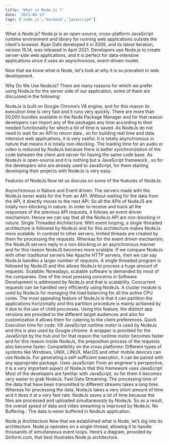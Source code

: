 ```yaml
---
title: 'What is Node.js ?'
date: '2023-08-12'
tags: ['node.js','backend','javascript']
---
```


What is Node.js?
Node.js is an open-source, cross-platform JavaScript runtime environment and library for running web applications outside the client's browser. Ryan Dahl developed it in 2009, and its latest iteration, version 15.14, was released in April 2021. Developers use Node.js to create server-side web applications, and it is perfect for data-intensive applications since it uses an asynchronous, event-driven model.

Now that we know what is Node, let's look at why it is so prevalent in web development.

Why Do We Use NodeJs?
There are many reasons for which we prefer using NodeJs for the server side of our application, some of them are discussed in the following:

NodeJs is built on Google Chrome’s V8 engine, and for this reason its execution time is very fast and it runs very quickly.
There are more than 50,000 bundles available in the Node Package Manager and for that reason developers can import any of the packages any time according to their needed functionality for which a lot of time is saved.
As NodeJs do not need to wait for an API to return data , so for building real time and data intensive web applications, it is very useful. It is totally asynchronous in nature that means it is totally non-blocking.
The loading time for an audio or video is reduced by NodeJs because there is better synchronization of the code between the client and server for having the same code base.
As NodeJs is open-source and it is nothing but a JavaScript framework , so for the developers who are already used to JavaScript, for them starting developing their projects with NodeJs is very easy.

Features of NodeJs
Now let us discuss on some of the features of NodeJs:

Asynchronous in Nature and Event driven: The servers made with the NodeJs never waits for the from an API. Without waiting for the data from the API, it directly moves to the next API. So all the APIs of NodeJS are totally non-blocking in nature. In order to receive and track all the responses of the previous API requests, it follows an event driven mechanism. Hence we can say that all the NodeJs API are non-blocking in nature.
Single Threaded Architecture: With event looping, a single threaded architecture is followed by NodeJs and for this architecture makes NodeJs more scalable. In contrast to other servers, limited threads are created by them for processing the requests. Whereas for the event driven mechanism, the NodeJS servers reply in a non-blocking or an asynchronous manner and for this reason NodeJS becomes more scalable. If we compare NodeJs with other traditional servers like Apache HTTP servers, then we can say NodeJs handles a larger number of requests. A single threaded program is followed by NodeJS and this allows NodeJs to process a huge amount of requests.
Scalable: Nowadays, scalable software is demanded by most of the companies. One of the most pressing concerns in Software Development is addressed by NodeJs and that is scalability. Concurrent requests can be handled very efficiently using NodeJs. A cluster module is used by NodeJs for managing the load balancing for all the active CPU cores. The most appealing feature of NodeJs is that it can partition the applications horizontally and this partition procedure is mainly achieved by it due to the use of child processes. Using this feature, the distinct app versions are provided to the different target audiences and also for customization it allows them for catering to the client preferences.
Quick Execution time for code: V8 JavaScript runtime motor is used by NodeJs and this is also used by Google chrome. A wrapper is provided for the JavaScript by the hub and for that reason the runtime motor becomes faster and for this reason inside NodeJs, the preposition process of the requests also become faster.
Compatibility on the cross platforms: Different types of systems like Windows, UNIX, LINUX, MacOS and other mobile devices can use NodeJs. For generating a self-sufficient execution, it can be paired with any appropriate package.
Uses JavaScript: From an engineer's perspective, it is a very important aspect of NodeJs that this framework uses JavaScript Most of the developers are familiar with JavaScript, so for them it becomes very easier to grab NodeJs.
Fast Data Streaming: The processing time of the data that have been transmitted to different streams takes a long time. Whereas for processing the data, NodeJs takes a very short amount of time and it does it at a very fast rate. NodeJs saves a lot of time because the files are processed and uploaded simultaneously by NodeJs. So as a result, the overall speed of data and video streaming is improved by NodeJs.
No Buffering : The data is never buffered in NodeJs application.

Node.js Architecture
Now that we established what is Node, let’s dig into its architecture. Node.js operates on a single-thread, allowing it to handle thousands of simultaneous event loops. Here’s a diagram, provided by Sinform.com, that best illustrates Node.js architecture.

